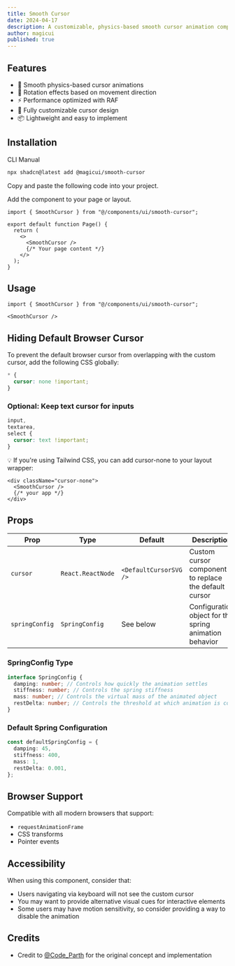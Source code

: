 ```yaml
---
title: Smooth Cursor
date: 2024-04-17
description: A customizable, physics-based smooth cursor animation component for React applications.
author: magicui
published: true
---
```


<ComponentPreview name="smooth-cursor-demo" />

## Features

- 🎯 Smooth physics-based cursor animations
- 🔄 Rotation effects based on movement direction
- ⚡ Performance optimized with RAF
- 🎨 Fully customizable cursor design
- 📦 Lightweight and easy to implement

## Installation

<Tabs defaultValue="cli">

<TabsList>
  <TabsTrigger value="cli">CLI</TabsTrigger>
  <TabsTrigger value="manual">Manual</TabsTrigger>
</TabsList>
<TabsContent value="cli">

```bash
npx shadcn@latest add @magicui/smooth-cursor
```

</TabsContent>

<TabsContent value="manual">

<Steps>

<Step>Copy and paste the following code into your project.</Step>

<ComponentSource name="smooth-cursor" />

<Step>Add the component to your page or layout.</Step>

```tsx
import { SmoothCursor } from "@/components/ui/smooth-cursor";

export default function Page() {
  return (
    <>
      <SmoothCursor />
      {/* Your page content */}
    </>
  );
}
```

</Steps>

</TabsContent>

</Tabs>

## Usage

```tsx
import { SmoothCursor } from "@/components/ui/smooth-cursor";
```

```tsx
<SmoothCursor />
```

## Hiding Default Browser Cursor

To prevent the default browser cursor from overlapping with the custom cursor, add the following CSS globally:

```css
* {
  cursor: none !important;
}
```

### Optional: Keep text cursor for inputs

```css
input,
textarea,
select {
  cursor: text !important;
}
```

💡 If you're using Tailwind CSS, you can add cursor-none to your layout wrapper:

```tsx
<div className="cursor-none">
  <SmoothCursor />
  {/* your app */}
</div>
```

## Props

| Prop           | Type              | Default                | Description                                            |
| -------------- | ----------------- | ---------------------- | ------------------------------------------------------ |
| `cursor`       | `React.ReactNode` | `<DefaultCursorSVG />` | Custom cursor component to replace the default cursor  |
| `springConfig` | `SpringConfig`    | See below              | Configuration object for the spring animation behavior |

### SpringConfig Type

```typescript
interface SpringConfig {
  damping: number; // Controls how quickly the animation settles
  stiffness: number; // Controls the spring stiffness
  mass: number; // Controls the virtual mass of the animated object
  restDelta: number; // Controls the threshold at which animation is considered complete
}
```

### Default Spring Configuration

```typescript
const defaultSpringConfig = {
  damping: 45,
  stiffness: 400,
  mass: 1,
  restDelta: 0.001,
};
```

## Browser Support

Compatible with all modern browsers that support:

- `requestAnimationFrame`
- CSS transforms
- Pointer events

## Accessibility

When using this component, consider that:

- Users navigating via keyboard will not see the custom cursor
- You may want to provide alternative visual cues for interactive elements
- Some users may have motion sensitivity, so consider providing a way to disable the animation

## Credits

- Credit to [@Code_Parth](https://twitter.com/Code_Parth) for the original concept and implementation
